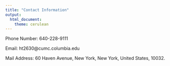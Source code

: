 ```yaml
---
title: "Contact Information"
output: 
  html_document:
    theme: cerulean
---
```


Phone Number: 640-228-9111

Email: ht2630@cumc.columbia.edu

Mail Address: 60 Haven Avenue, New York, New York, United States, 10032.